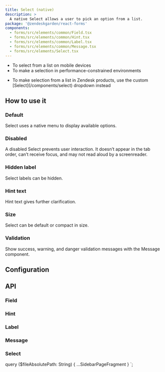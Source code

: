 ```yaml
---
title: Select (native)
description: >
  A native Select allows a user to pick an option from a list.
package: '@zendeskgarden/react-forms'
components:
  - forms/src/elements/common/Field.tsx
  - forms/src/elements/common/Hint.tsx
  - forms/src/elements/common/Label.tsx
  - forms/src/elements/common/Message.tsx
  - forms/src/elements/Select.tsx
---
```


<Usage>
  <Use>
    <ul>
      <li>To select from a list on mobile devices</li>
      <li>To make a selection in performance-constrained environments</li>
    </ul>
  </Use>
  <Misuse>
    <ul>
      <li>
        <Markdown>
          To make selection from a list in Zendesk products, use the custom
          [Select](/components/select) dropdown instead
        </Markdown>
      </li>
    </ul>
  </Misuse>
</Usage>

## How to use it

### Default

Select uses a native menu to display available options.


<CodeExample code={DefaultCode}>
  <Default />
</CodeExample>

### Disabled

A disabled Select prevents user interaction. It doesn’t appear in the tab order, can’t receive focus, and may not read
aloud by a screenreader.


<CodeExample code={DisabledCode}>
  <Disabled />
</CodeExample>

### Hidden label

Select labels can be hidden.


<CodeExample code={HiddenCode}>
  <Hidden />
</CodeExample>

### Hint text

Hint text gives further clarification.


<CodeExample code={HintCode}>
  <Hint />
</CodeExample>

### Size

Select can be default or compact in size.


<CodeExample code={SizeCode}>
  <Size />
</CodeExample>

### Validation

Show success, warning, and danger validation messages with the Message component.


<CodeExample code={ValidationCode}>
  <Validation />
</CodeExample>

## Configuration

<Configuration reactPackage={props.data.mdx.package} components={props.data.mdx.components} />

## API

### Field

<Component components={props.data.mdx.components} componentName="field" />

<PropSheet components={props.data.mdx.components} componentName="field" />

### Hint

<Component components={props.data.mdx.components} componentName="hint" />

<PropSheet components={props.data.mdx.components} componentName="hint" />

### Label

<Component components={props.data.mdx.components} componentName="label" />

<PropSheet components={props.data.mdx.components} componentName="label" />

### Message

<Component components={props.data.mdx.components} componentName="message" />

<PropSheet components={props.data.mdx.components} componentName="message" />

### Select

<Component components={props.data.mdx.components} componentName="select" />

<PropSheet components={props.data.mdx.components} componentName="select" />


  query ($fileAbsolutePath: String) {
    ...SidebarPageFragment
  }
`;
